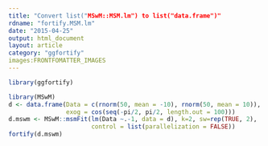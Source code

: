 ```yaml
---
title: "Convert list("MSwM::MSM.lm") to list("data.frame")"
rdname: "fortify.MSM.lm"
date: "2015-04-25"
output: html_document
layout: article
category: "ggfortify"
images:FRONTFOMATTER_IMAGES
---
```


```r
library(ggfortify)
```

```r
library(MSwM)
d <- data.frame(Data = c(rnorm(50, mean = -10), rnorm(50, mean = 10)),
                exog = cos(seq(-pi/2, pi/2, length.out = 100)))
d.mswm <- MSwM::msmFit(lm(Data ~.-1, data = d), k=2, sw=rep(TRUE, 2),
                       control = list(parallelization = FALSE))
fortify(d.mswm)



```